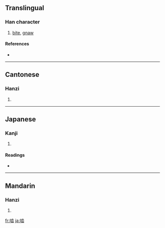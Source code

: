 {{also|嚙}}
==Translingual==

===Han character===
{{Han char|rn=30|rad=口|as=08|sn=11|four=|canj=口卜一山 (RYMU), X口卜一山 (XRYMU)}}

# [[bite]], [[gnaw]]

====References====
* {{Han ref|kx=0196.261|hdz=10639.090|uh=556E|ud=21870}}

----

==Cantonese==

===Hanzi===
{{yue-hanzi|jyut=|y=ngat6, yit6}}

# {{defn|Cantonese}}

----

==Japanese==

===Kanji===
{{ja-kanji|grade=|rs=口08}}

# {{defn|Japanese}}

====Readings====
* {{ja-readings|on=[[ごう]] (gō)|kun=[[かじる]] (kajiru), [[かみ]] (kami)}}

----

==Mandarin==

===Hanzi===
{{cmn-hanzi|tra=嚙|pin=[[niè]] ([[nie4]])|wg=nieh<sup>4</sup>}}

# {{defn|Mandarin}}

[[fr:啮]]
[[ja:啮]]
